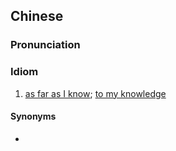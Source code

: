 ==Chinese==
{{zh-forms}}

===Pronunciation===
{{zh-pron
|m=jiùwǒsuǒzhī
|cat=id
}}

===Idiom===
{{zh-idiom}}

# [[as far as I know]]; [[to one's knowledge|to my knowledge]]

====Synonyms====
* {{zh-l|據我所知}}